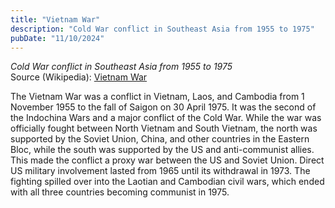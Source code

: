 ```yaml
---
title: "Vietnam War"
description: "Cold War conflict in Southeast Asia from 1955 to 1975"
pubDate: "11/10/2024"
---
```


*Cold War conflict in Southeast Asia from 1955 to 1975*  
Source (Wikipedia): [Vietnam War][1]

The Vietnam War was a conflict in Vietnam, Laos, and Cambodia from 1 November 1955 to the fall of Saigon on 30 April 1975. It was the second of the Indochina Wars and a major conflict of the Cold War. While the war was officially fought between North Vietnam and South Vietnam, the north was supported by the Soviet Union, China, and other countries in the Eastern Bloc, while the south was supported by the US and anti-communist allies. This made the conflict a proxy war between the US and Soviet Union. Direct US military involvement lasted from 1965 until its withdrawal in 1973. The fighting spilled over into the Laotian and Cambodian civil wars, which ended with all three countries becoming communist in 1975.

[1]: https://en.wikipedia.org/wiki/Vietnam_War
